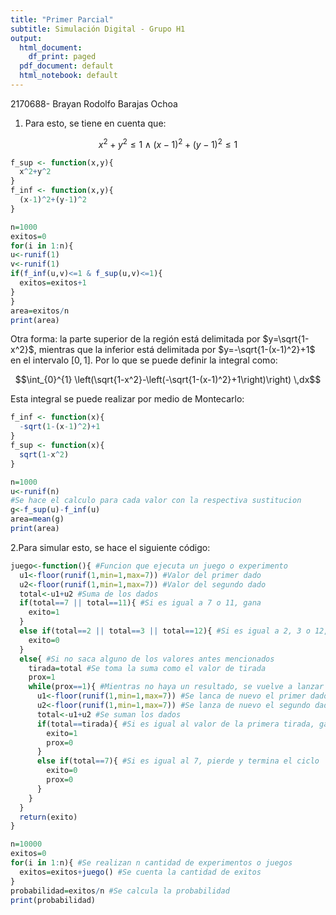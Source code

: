 ```yaml
---
title: "Primer Parcial"
subtitle: Simulación Digital - Grupo H1
output:
  html_document:
    df_print: paged
  pdf_document: default
  html_notebook: default
---
```


2170688- Brayan Rodolfo Barajas Ochoa

1. Para esto, se tiene en cuenta que:

$$ x^2+y^2\leq1\;\land\; (x-1)^2+(y-1)^2\leq1  $$

```r
f_sup <- function(x,y){
  x^2+y^2
}
f_inf <- function(x,y){
  (x-1)^2+(y-1)^2
}

n=1000
exitos=0
for(i in 1:n){
u<-runif(1)
v<-runif(1)
if(f_inf(u,v)<=1 & f_sup(u,v)<=1){
  exitos=exitos+1
}
}
area=exitos/n
print(area)
```

Otra forma: la parte superior de la región está delimitada por $y=\sqrt{1-x^2}$, mientras que la inferior está delimitada por $y=-\sqrt{1-(x-1)^2}+1$ en el intervalo $[0,1]$.
Por lo que se puede definir la integral como:

$$\int_{0}^{1} \left(\sqrt{1-x^2}-\left(-\sqrt{1-(x-1)^2}+1\right)\right) \,dx$$

Esta integral se puede realizar por medio de Montecarlo:

```r
f_inf <- function(x){
  -sqrt(1-(x-1)^2)+1
}
f_sup <- function(x){
  sqrt(1-x^2)
}

n=1000
u<-runif(n)
#Se hace el calculo para cada valor con la respectiva sustitucion
g<-f_sup(u)-f_inf(u)
area=mean(g)
print(area)
```
2.Para simular esto, se hace el siguiente código:

```r
juego<-function(){ #Funcion que ejecuta un juego o experimento
  u1<-floor(runif(1,min=1,max=7)) #Valor del primer dado
  u2<-floor(runif(1,min=1,max=7)) #Valor del segundo dado
  total<-u1+u2 #Suma de los dados
  if(total==7 || total==11){ #Si es igual a 7 o 11, gana
    exito=1
  }
  else if(total==2 || total==3 || total==12){ #Si es igual a 2, 3 o 12, pierde
    exito=0
  }
  else{ #Si no saca alguno de los valores antes mencionados
    tirada=total #Se toma la suma como el valor de tirada
    prox=1
    while(prox==1){ #Mientras no haya un resultado, se vuelve a lanzar
      u1<-floor(runif(1,min=1,max=7)) #Se lanca de nuevo el primer dado
      u2<-floor(runif(1,min=1,max=7)) #Se lanza de nuevo el segundo dado
      total<-u1+u2 #Se suman los dados
      if(total==tirada){ #Si es igual al valor de la primera tirada, gana y termina el ciclo
        exito=1
        prox=0 
      }
      else if(total==7){ #Si es igual al 7, pierde y termina el ciclo
        exito=0
        prox=0
      }
    }
  }
  return(exito)
}
```

```r
n=10000
exitos=0
for(i in 1:n){ #Se realizan n cantidad de experimentos o juegos
  exitos=exitos+juego() #Se cuenta la cantidad de exitos
}
probabilidad=exitos/n #Se calcula la probabilidad
print(probabilidad)
```

